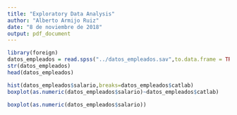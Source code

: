 ```yaml
---
title: "Exploratory Data Analysis"
author: "Alberto Armijo Ruiz"
date: "8 de noviembre de 2018"
output: pdf_document
---
```


```r
library(foreign)
datos_empleados = read.spss("../datos_empleados.sav",to.data.frame = TRUE, use.value.labels = FALSE)
str(datos_empleados)
head(datos_empleados)
```

```r
hist(datos_empleados$salario,breaks=datos_empleados$catlab)
boxplot(as.numeric(datos_empleados$salario)~datos_empleados$catlab)
```

```r

boxplot(as.numeric(datos_empleados$salario))
```

